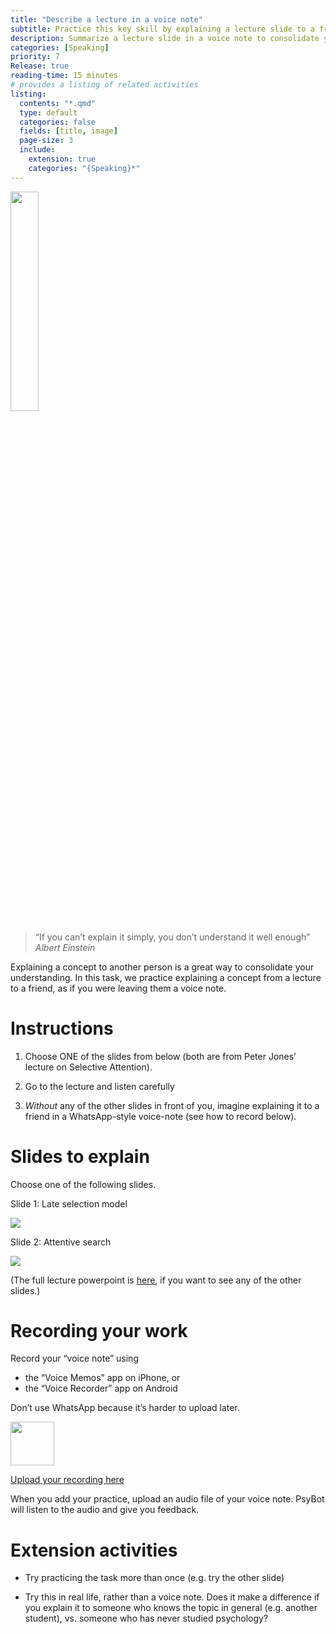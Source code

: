 ```yaml
---
title: "Describe a lecture in a voice note"
subtitle: Practice this key skill by explaining a lecture slide to a friend
description: Summarize a lecture slide in a voice note to consolidate your understanding and practice explaining concepts clearly.
categories: [Speaking]
priority: 7
Release: true
reading-time: 15 minutes
# provides a listing of related activities
listing:
  contents: "*.qmd"
  type: default
  categories: false
  fields: [title, image]
  page-size: 3
  include:
    extension: true
    categories: "{Speaking}*"
---
```


![](../images/Albert_Einstein_sticks_his_tongue_1951.jpg){width="30%"}



> "If you can't explain it simply, you don't understand it well enough"
> *Albert Einstein*

Explaining a concept to another person is a great way to consolidate your understanding. In this task, we practice explaining a concept from a lecture to a friend, as if you were leaving them a voice note.  


# Instructions

::: instruction

1.  Choose ONE of the slides from below (both are from Peter Jones' lecture on Selective Attention).

2.  Go to the lecture and listen carefully

3.  *Without* any of the other slides in front of you, imagine explaining it to a friend in a WhatsApp-style voice-note (see how to record below).

:::

# Slides to explain


Choose one of the following slides.

<!-- todo: update with actual slides from the week -->

Slide 1: Late selection model

![](../images/lectureslide1.png)


<!-- 
Example of a description

This slide illustrates the "Late Selection" model proposed by Deutsch and Deutsch in 1963. According to this model, all incoming stimuli—whether attended to or not—undergo sensory processing and semantic analysis. The filtering of information happens only after semantic analysis, meaning selection occurs based on the meaning (or semantics) of the information rather than just physical properties (such as volume or pitch). Information is remembered if it is deemed important, especially if a response is required. The model contrasts with earlier theories where filtering was believed to happen earlier in the perceptual process. 





-->


Slide 2: Attentive search

![](../images/lectureslide2.png)

<!--

This slide illustrates two types of visual search tasks:

Finding a red circle among blue circles (a task of preattentive search).
Finding the letter F among E’s (a task of attentive search).
The graph compares the reaction times for these two tasks as the number of distractors (irrelevant items) increases.

For the first task, finding a red circle among blue circles relies on preattentive search. This type of search is fast and automatic because the red circle has a distinct feature (color) that makes it "pop out" immediately from the blue distractors. The red line on the graph shows that the reaction time for this task remains constant, even as the number of distractors increases. This indicates that the brain processes the red circle effortlessly without needing to scan each item individually.

In contrast, the second task, finding the letter "F" among "E"s, requires attentive search. Since "F" and "E" share many visual features, they cannot be easily distinguished by a simple feature like color or shape. Instead, participants must carefully scan each letter to find the "F," making it a more effortful, serial process. The blue line on the graph shows that as the number of distractors increases, the reaction time also increases, indicating that the search becomes more difficult and takes longer with more "E"s present.

In summary:

Preattentive search (finding a red circle) is quick, automatic, and not affected by the number of distractors.
Attentive search (finding an "F" among "E"s) is slower, requires focused attention, and becomes more time-consuming as the number of distractors increases.
This distinction highlights how different types of searches place different cognitive demands on visual processing.







BAD STUDENT EXAMPLES



Uh, so this slide is about, like, a model from some guys named Deutsch and Deutsch in the 1960s or something. Basically, it says that all the stuff you hear or see goes into your brain, and then your brain figures out what it means. Only after that, it decides what's important or not, I guess.
It doesn’t just throw away stuff right away, like some other ideas say. Instead, it waits until it understands what everything is before it gets rid of anything. If something's important, like if you need to respond to it, you remember it. That's pretty much it. So, yeah, it happens later or something compared to older ideas.



So, um, this slide is about, like, finding stuff in a group of things. There are two tasks—one where you look for a red circle in a bunch of blue circles, and another where you try to find the letter "F" in a bunch of "E"s. 
Uh, I think the red circle one is easy because, well, it's red, and the others are blue, so you can, like, see it right away. That's called pre-something, I forget. Anyway, it doesn't matter how many blue circles there are, you just find the red one quickly.
The other one, with the "F" and the "E"s, is harder because they kinda look the same. So, you have to look at each letter one by one. The more "E"s there are, the longer it takes to find the "F." That's why the blue line goes up in the graph, I think. 
Yeah, so basically, one task is easy and the other one is harder, and it takes more time if there are more letters.









-->




(The full lecture powerpoint is [here](Lecture 4 Attention.pptx), if you want to see any of the other slides.)


# Recording your work


:::{.instruction}

Record your "voice note" using

-   the "Voice Memos" app on iPhone, or
-   the "Voice Recorder" app on Android

Don't use WhatsApp because it's harder to upload later.

![](../images/psybot.png){width="5em" .float-start .me-3}

[Upload your recording here](https://psybot.llemma.net/add/){.submit-work .btn .btn-primary}

When you add your practice, upload an audio file of your voice note. PsyBot will listen to the audio and give you feedback.

:::


<!-- [DEMO of ChatGPT feedback for this task](speaking-feedback-demo.html) -->


# Extension activities

- Try practicing the task more than once (e.g. try the other slide)

- Try this in real life, rather than a voice note. Does it make a difference if you explain it to someone who knows the topic in general (e.g. another student), vs. someone who has never studied psychology?

